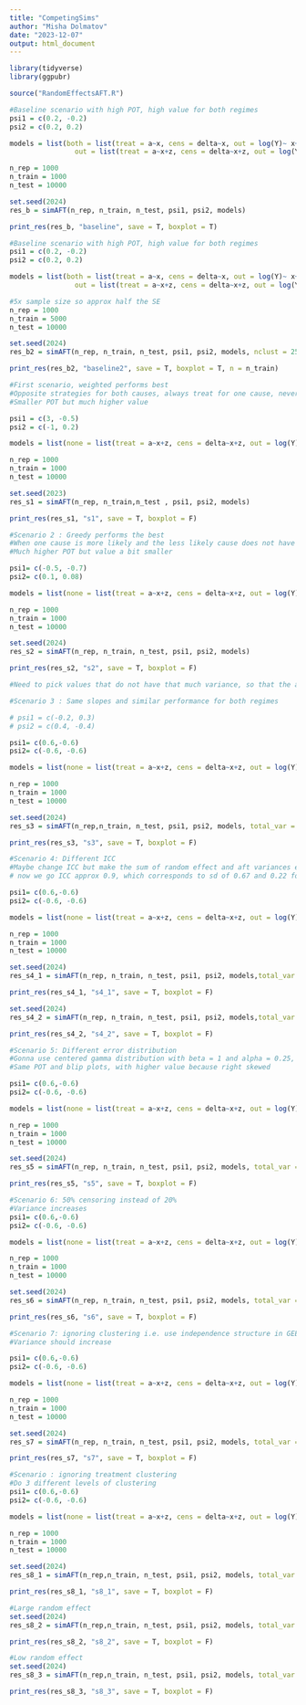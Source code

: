 ```yaml
---
title: "CompetingSims"
author: "Misha Dolmatov"
date: "2023-12-07"
output: html_document
---
```


```r
library(tidyverse)
library(ggpubr)

source("RandomEffectsAFT.R")
```



```r
#Baseline scenario with high POT, high value for both regimes
psi1 = c(0.2, -0.2)
psi2 = c(0.2, 0.2)

models = list(both = list(treat = a~x, cens = delta~x, out = log(Y)~ x+ a+a:x), treat = list(treat = a~x, cens = delta~x, out = log(Y)~ x+z+ a+a:x), 
                out = list(treat = a~x+z, cens = delta~x+z, out = log(Y)~ x+ a+a:x), none = list(treat = a~x+z, cens = delta~x+z, out = log(Y)~ x+z+ a+a:x))

n_rep = 1000
n_train = 1000
n_test = 10000

set.seed(2024)
res_b = simAFT(n_rep, n_train, n_test, psi1, psi2, models)

print_res(res_b, "baseline", save = T, boxplot = T)
```

```r
#Baseline scenario with high POT, high value for both regimes
psi1 = c(0.2, -0.2)
psi2 = c(0.2, 0.2)

models = list(both = list(treat = a~x, cens = delta~x, out = log(Y)~ x+ a+a:x), treat = list(treat = a~x, cens = delta~x, out = log(Y)~ x+z+ a+a:x), 
                out = list(treat = a~x+z, cens = delta~x+z, out = log(Y)~ x+ a+a:x), none = list(treat = a~x+z, cens = delta~x+z, out = log(Y)~ x+z+ a+a:x))

#5x sample size so approx half the SE
n_rep = 1000
n_train = 5000
n_test = 10000

set.seed(2024)
res_b2 = simAFT(n_rep, n_train, n_test, psi1, psi2, models, nclust = 250)

print_res(res_b2, "baseline2", save = T, boxplot = T, n = n_train)
```


```r

#First scenario, weighted performs best
#Opposite strategies for both causes, always treat for one cause, never treat for the other
#Smaller POT but much higher value

psi1 = c(3, -0.5)
psi2 = c(-1, 0.2)

models = list(none = list(treat = a~x+z, cens = delta~x+z, out = log(Y)~ x+z+ a+a:x))

n_rep = 1000
n_train = 1000
n_test = 10000

set.seed(2023)
res_s1 = simAFT(n_rep, n_train,n_test , psi1, psi2, models)

print_res(res_s1, "s1", save = T, boxplot = F)
```


```r

#Scenario 2 : Greedy performs the best
#When one cause is more likely and the less likely cause does not have very negative blips
#Much higher POT but value a bit smaller

psi1= c(-0.5, -0.7)
psi2= c(0.1, 0.08)

models = list(none = list(treat = a~x+z, cens = delta~x+z, out = log(Y)~ x+z+ a+a:x))

n_rep = 1000
n_train = 1000
n_test = 10000

set.seed(2024)
res_s2 = simAFT(n_rep, n_train, n_test, psi1, psi2, models)

print_res(res_s2, "s2", save = T, boxplot = F)

```

```r
#Need to pick values that do not have that much variance, so that the actual differences are more apparent

#Scenario 3 : Same slopes and similar performance for both regimes

# psi1 = c(-0.2, 0.3)
# psi2 = c(0.4, -0.4)

psi1= c(0.6,-0.6)
psi2= c(-0.6, -0.6)

models = list(none = list(treat = a~x+z, cens = delta~x+z, out = log(Y)~ x+z+ a+a:x))

n_rep = 1000
n_train = 1000
n_test = 10000

set.seed(2024)
res_s3 = simAFT(n_rep,n_train, n_test, psi1, psi2, models, total_var = 1)

print_res(res_s3, "s3", save = T, boxplot = F)
```


```r

#Scenario 4: Different ICC
#Maybe change ICC but make the sum of random effect and aft variances equal so total variance is the same
# now we go ICC approx 0.9, which corresponds to sd of 0.67 and 0.22 for re and model respectively

psi1= c(0.6,-0.6)
psi2= c(-0.6, -0.6)

models = list(none = list(treat = a~x+z, cens = delta~x+z, out = log(Y)~ x+z+ a+a:x))

n_rep = 1000
n_train = 1000
n_test = 10000

set.seed(2024)
res_s4_1 = simAFT(n_rep, n_train, n_test, psi1, psi2, models,total_var = 1 , ICC = 0.9)

print_res(res_s4_1, "s4_1", save = T, boxplot = F)

set.seed(2024)
res_s4_2 = simAFT(n_rep, n_train, n_test, psi1, psi2, models,total_var = 1 , ICC = 0.1)

print_res(res_s4_2, "s4_2", save = T, boxplot = F)
```

```r

#Scenario 5: Different error distribution
#Gonna use centered gamma distribution with beta = 1 and alpha = 0.25, rgamma(n, shape = 0.25) - 0.25
#Same POT and blip plots, with higher value because right skewed

psi1= c(0.6,-0.6)
psi2= c(-0.6, -0.6)

models = list(none = list(treat = a~x+z, cens = delta~x+z, out = log(Y)~ x+z+ a+a:x))

n_rep = 1000
n_train = 1000
n_test = 10000

set.seed(2024)
res_s5 = simAFT(n_rep, n_train, n_test, psi1, psi2, models, total_var = 1, re_dist = "gamma")

print_res(res_s5, "s5", save = T, boxplot = F)
```

```r

#Scenario 6: 50% censoring instead of 20%
#Variance increases
psi1= c(0.6,-0.6)
psi2= c(-0.6, -0.6)

models = list(none = list(treat = a~x+z, cens = delta~x+z, out = log(Y)~ x+z+ a+a:x))

n_rep = 1000
n_train = 1000
n_test = 10000

set.seed(2024)
res_s6 = simAFT(n_rep, n_train, n_test, psi1, psi2, models, total_var = 1, cens_low = F)

print_res(res_s6, "s6", save = T, boxplot = F)
```

```r
#Scenario 7: ignoring clustering i.e. use independence structure in GEE over exchangeable
#Variance should increase

psi1= c(0.6,-0.6)
psi2= c(-0.6, -0.6)

models = list(none = list(treat = a~x+z, cens = delta~x+z, out = log(Y)~ x+z+ a+a:x))

n_rep = 1000
n_train = 1000
n_test = 10000

set.seed(2024)
res_s7 = simAFT(n_rep, n_train, n_test, psi1, psi2, models, total_var = 1, corstr = "independence")

print_res(res_s7, "s7", save = T, boxplot = F)
```

```r
#Scenario : ignoring treatment clustering
#Do 3 different levels of clustering
psi1= c(0.6,-0.6)
psi2= c(-0.6, -0.6)

models = list(none = list(treat = a~x+z, cens = delta~x+z, out = log(Y)~ x+z+ a+a:x))

n_rep = 1000
n_train = 1000
n_test = 10000

set.seed(2024)
res_s8_1 = simAFT(n_rep,n_train, n_test, psi1, psi2, models, total_var = 1, treat_clust = T)

print_res(res_s8_1, "s8_1", save = T, boxplot = F)

#Large random effect
set.seed(2024)
res_s8_2 = simAFT(n_rep,n_train, n_test, psi1, psi2, models, total_var = 1, treat_clust = T, treat_re = "high")

print_res(res_s8_2, "s8_2", save = T, boxplot = F)

#Low random effect
set.seed(2024)
res_s8_3 = simAFT(n_rep,n_train, n_test, psi1, psi2, models, total_var = 1, treat_clust = T, treat_re = "low")

print_res(res_s8_3, "s8_3", save = T, boxplot = F)
```





